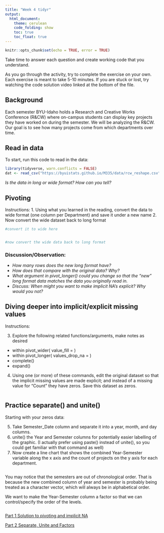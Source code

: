 ```yaml
---
title: "Week 4 tidyr"
output: 
  html_document:
    theme: cerulean
    code_folding: show
    toc: true
    toc_float: true
---
```


```r
knitr::opts_chunk$set(echo = TRUE, error = TRUE)
```

Take time to answer each question and create working code that you understand.

As you go through the activity, try to complete the exercise on your own. Each exercise is meant to take 5-10 minutes. If you are stuck or lost, try watching the code solution video linked at the bottom of the file.

## Background

Each semester BYU-Idaho holds a Research and Creative Works Conference (R&CW) where on-campus students can display key projects they have worked on during the semester. We will be analyzing the R&CW. Our goal is to see how many projects come from which departments over time.

## Read in data

To start, run this code to read in the data:


```r
library(tidyverse, warn.conflicts = FALSE)
dat <- read_csv("https://byuistats.github.io/M335/data/rcw_reshape.csv")
```

*Is the data in long or wide format? How can you tell?*

## Pivoting

Instructions:
1. Using what you learned in the reading, convert the data to wide format (one column per Department) and save it under a new name
2. Now convert the wide dataset back to long format

```r
#convert it to wide here


#now convert the wide data back to long format

```


### Discussion/Observation:

* *How many rows does the new long format have? *
* *How does that compare with the original data? Why?*
* *What argument in pivot_longer() could you change so that the "new" long format data matches the data you originally read in.*
*   *Discuss: When might you want to make implicit NA's explicit? Why would you not?*

## Diving deeper into implicit/explicit missing values

Instructions:

3. Explore the following related functions/arguments, make notes as desired
  - within pivot_wider( value_fill = )
  - within pivot_longer( values_drop_na = )
  - complete()
  - expand()
  
4. Using one (or more) of these commands, edit the original dataset so that the implicit missing values are made explicit; and instead of a missing value for "Count" they have zeros.  Save this dataset as zeros.

```r



```



## Practice separate() and unite()

Starting with your zeros data:

5. Take Semester_Date column and separate it into a year, month, and day columns.
6. unite() the Year and Semester columns for potentially easier labelling of the graphic. (I actually prefer using paste() instead of unite(), so you could get familiar with that command as well)
7. Now create a line chart that shows the combined Year-Semester variable along the x axis and the count of projects on the y axis for each department.

```r

```

You may notice that the semesters are out of chronological order. That is because the new combined column of year and semester is probably being treated as a character vector, which will always be in alphabetical order.

We want to make the Year-Semester column a factor so that we can control/specify the order of the levels.

```r


```

[Part 1 Solution to pivoting and implicit NA](https://www.loom.com/share/d49bb263d8194e60b58465a45d1b49c6?sharedAppSource=personal_library)

[Part 2 Separate, Unite and Factors](https://www.loom.com/share/26b5f4b094cd4c8c8bc82c381c71730a)

